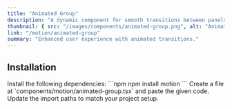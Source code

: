 ```yaml
---
title: "Animated Group"
description: "A dynamic component for smooth transitions between panels."
thumbnail: { src: "/images/components/animated-group.png", alt: "Animated Group example" }
link: "/motion/animated-group"
summary: "Enhanced user experience with animated transitions."
---
```


<ComponentPreview name="animated-group-demo" />


## Installation

<Steps>
<Step>
Install the following dependencies:
</Step>
```npm
npm install motion
```

<Step>
Create a file at `components/motion/animated-group.tsx` and paste the given code.  
</Step>

<CollapsibleSource name="animated-group" />

<Step>
Update the import paths to match your project setup.
</Step>

</Steps>